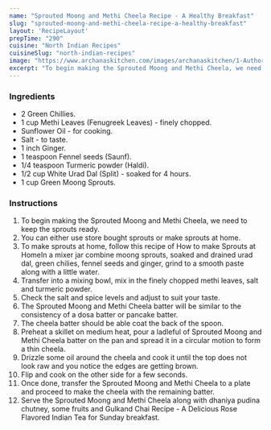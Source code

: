 ---
name: "Sprouted Moong and Methi Cheela Recipe - A Healthy Breakfast"
slug: "sprouted-moong-and-methi-cheela-recipe-a-healthy-breakfast"
layout: 'RecipeLayout'
prepTime: "290"
cuisine: "North Indian Recipes"
cuisineSlug: "north-indian-recipes"
image: "https://www.archanaskitchen.com/images/archanaskitchen/1-Author/sneha-archanaskitchen.com/Moong_Sprout_Methi_Cheela_Recipe_.jpg"
excerpt: "To begin making the Sprouted Moong and Methi Cheela, we need to keep the sprouts ready"
---

### Ingredients

- 2 Green Chillies.
- 1 cup Methi Leaves (Fenugreek Leaves) - finely chopped.
- Sunflower Oil - for cooking.
- Salt - to taste.
- 1 inch Ginger.
- 1 teaspoon Fennel seeds (Saunf).
- 1/4 teaspoon Turmeric powder (Haldi).
- 1/2 cup White Urad Dal (Split) - soaked for 4 hours.
- 1 cup Green Moong Sprouts.

### Instructions

1. To begin making the Sprouted Moong and Methi Cheela, we need to keep the sprouts ready.
1. You can either use store bought sprouts or make sprouts at home.
1. To make sprouts at home, follow this recipe of How to make Sprouts at HomeIn a mixer jar combine moong sprouts, soaked and drained urad dal, green chilies, fennel seeds and ginger, grind to a smooth paste along with a little water.
1. Transfer into a mixing bowl, mix in the finely chopped methi leaves, salt and turmeric powder.
1. Check the salt and spice levels and adjust to suit your taste.
1. The Sprouted Moong and Methi Cheela batter will be similar to the consistency of a dosa batter or pancake batter.
1. The cheela batter should be able coat the back of the spoon.
1. Preheat a skillet on medium heat, pour a ladleful of Sprouted Moong and Methi Cheela batter on the pan and spread it in a circular motion to form a thin cheela.
1. Drizzle some oil around the cheela and cook it until the top does not look raw and you notice the edges are getting brown.
1. Flip and cook on the other side for a few seconds.
1. Once done, transfer the Sprouted Moong and Methi Cheela to a plate and proceed to make the cheela with the remaining batter.
1. Serve the Sprouted Moong and Methi Cheela along with dhaniya pudina chutney, some fruits and Gulkand Chai Recipe - A Delicious Rose Flavored Indian Tea for Sunday breakfast.
